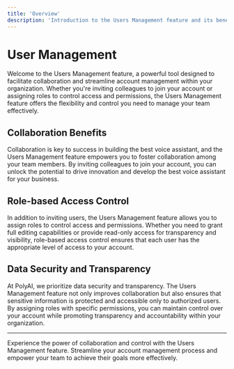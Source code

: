 ```yaml
---
title: 'Overview'
description: 'Introduction to the Users Management feature and its benefits for collaboration.'
---
```


# User Management

Welcome to the Users Management feature, a powerful tool designed to facilitate collaboration and streamline account management within your organization. Whether you're inviting colleagues to join your account or assigning roles to control access and permissions, the Users Management feature offers the flexibility and control you need to manage your team effectively.

## Collaboration Benefits

Collaboration is key to success in building the best voice assistant, and the Users Management feature empowers you to foster collaboration among your team members. By inviting colleagues to join your account, you can unlock the potential to drive innovation and develop the best voice assistant for your business.

## Role-based Access Control

In addition to inviting users, the Users Management feature allows you to assign roles to control access and permissions. Whether you need to grant full editing capabilities or provide read-only access for transparency and visibility, role-based access control ensures that each user has the appropriate level of access to your account.

## Data Security and Transparency

At PolyAI, we prioritize data security and transparency. The Users Management feature not only improves collaboration but also ensures that sensitive information is protected and accessible only to authorized users. By assigning roles with specific permissions, you can maintain control over your account while promoting transparency and accountability within your organization.

---

Experience the power of collaboration and control with the Users Management feature. Streamline your account management process and empower your team to achieve their goals more effectively.
